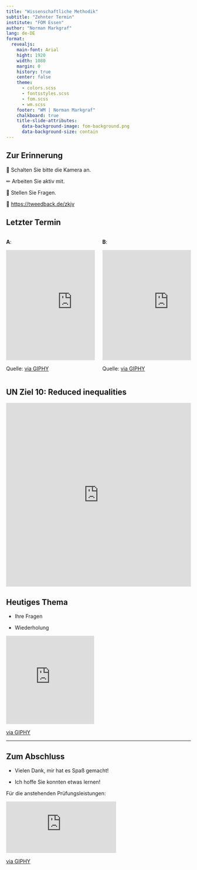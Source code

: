 ```yaml
---
title: "Wissenschaftliche Methodik"
subtitle: "Zehnter Termin"
institute: "FOM Essen"
author: "Norman Markgraf"
lang: de-DE
format: 
  revealjs:
    main-font: Arial
    hight: 1920
    width: 1080
    margin: 0
    history: true
    center: false
    theme:
      - colors.scss
      - fontsstyles.scss 
      - fom.scss
      - wm.scss
    footer: "WM | Norman Markgraf"
    chalkboard: true
    title-slide-attributes:
      data-background-image: fom-background.png
      data-background-size: contain
---
```


## Zur Erinnerung

&#x1F4DB; Schalten Sie bitte die Kamera an.

&#x270F; Arbeiten Sie aktiv mit.

&#x1F937; Stellen Sie Fragen.

&#x1F4AA; [https://tweedback.de/zkjv](https://tweedback.de/zkjv)


## Letzter Termin

:::: {.columns}

::: {.column width="50%"}

:::: center
**A**:

<iframe src="https://giphy.com/embed/DhstvI3zZ598Nb1rFf" width="360" height="300" frameBorder="0" class="giphy-embed" allowFullScreen></iframe>
::::

::: aside
Quelle: [via GIPHY](https://giphy.com/gifs/theoffice-the-office-episode-23-tv-DhstvI3zZ598Nb1rFf)
:::

:::

::: {.column width="50%"}

:::: center
**B**:

<iframe src="https://giphy.com/embed/3oEjI80DSa1grNPTDq" width="360" height="300" frameBorder="0" class="giphy-embed" allowFullScreen></iframe>
::::

::: aside
Quelle: [via GIPHY](https://giphy.com/gifs/arrested-development-michael-cera-george-bluth-3oEjI80DSa1grNPTDq)
:::

:::

:::



## UN Ziel 10: Reduced inequalities

::: {.center}



<iframe src="https://upgrader.gapminder.org/q/71/embed?hasBorder=true&hasOpenSansFont=false" title="81% of people get this question wrong" width="100%" height="500" style="border:none;"></iframe>
:::

## Heutiges Thema

- Ihre Fragen

- Wiederholung


::: {.center}
<iframe src="https://giphy.com/embed/P8CK7bJMxyNv9RMSJC" width="240" height="240" frameBorder="0" class="giphy-embed" allowFullScreen></iframe>
:::

::: {.aside}
[via GIPHY](https://giphy.com/gifs/thewatch-television-bbc-america-the-watch-P8CK7bJMxyNv9RMSJC)
:::



---

## Zum Abschluss

- Vielen Dank, mir hat es Spaß gemacht!

- Ich hoffe Sie konnten etwas lernen!

::: {.center}

Für die anstehenden Prüfungsleistungen:

<iframe src="https://giphy.com/embed/3ornk7TgUdhjhTYgta" width="300" height="140" frameBorder="0" class="giphy-embed" allowFullScreen></iframe>
:::

::: {.aside}
[via GIPHY](https://giphy.com/gifs/starwars-movie-star-wars-3ornk7TgUdhjhTYgta)
:::
